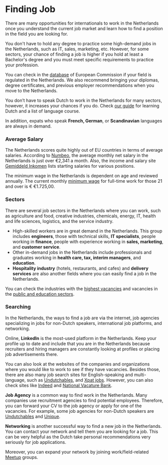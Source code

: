 # Finding Job 
There are many opportunities for internationals to work in the Netherlands once you understand the current job market and learn how to find a position in the field you are looking for. 

You don't have to hold any degree to practice some high-demand jobs in the Netherlands, such as IT, sales, marketing, etc. However, for some sectors, your chance of finding a job is higher if you hold at least a Bachelor's degree and you must meet specific requirements to practice your profession. 

You can check in the [database](https://ec.europa.eu/growth/tools-databases/regprof/index.cfm) of European Commission if your field is regulated in the Netherlands. We also recommend bringing your diplomas, degree certificates, and previous employer recommendations when you move to the Netherlands. 

You don’t have to speak Dutch to work in the Netherlands for many sectors, however, it increases your chances if you do. Check [our guide](/dox/integration/language) for learning Dutch and a list of language course.

In addition, expats who speak **French, German**, or **Scandinavian** languages are always in demand.

### Average Salary 
The Netherlands scores quite highly out of EU countries in terms of average salaries. According to [Numbeo](https://www.numbeo.com/cost-of-living/country_result.jsp?country=Netherlands), the average monthly net salary in the Netherlands is just over €2,341 a month. Also, the income and salary site [Gemiddeld Inkomen](https://www.gemiddeld-inkomen.nl/startsalaris-hbo-wo/) lists starting salaries for various positions.

The minimum wage in the Netherlands is dependent on age and reviewed annually. The current monthly [minimum wage](https://www.government.nl/topics/minimum-wage/amount-of-the-minimum-wage) for full-time work for those 21 and over is € €1.725,00. 
### Sectors
There are several job sectors in the Netherlands where you can work, such as agriculture and food, creative industries, chemicals, energy, IT, health and life sciences, logistics, and the service industry.  

- High-skilled workers are in great demand in the Netherlands. This group includes **engineers**, those with technical skills, **IT specialists**, people working in **finance**, people with experience working in **sales, marketing**, and **customer service**. 
- Other in-demand jobs in the Netherlands include professionals and graduates working in **health care, tax, interim managers**, and **education**.
- **Hospitality industry** (hotels, restaurants, and cafes) and **delivery services** are also another fields where you can easily find a job in the Netherlands.

You can check the industries with the [highest vacancies](https://opendata.cbs.nl/statline/#/CBS/en/dataset/80474eng/table) and vacancies in the [public and education sectors](https://opendata.cbs.nl/statline/#/CBS/en/dataset/80857eng/table).
### Searching 
In the Netherlands, the ways to find a job are via the internet, job agencies specializing in jobs for non-Dutch speakers, international job platforms, and networking.  

Online, **LinkedIn** is the most-used platform in the Netherlands. Keep your profile up to date and include that you are in the Netherlands because recruiters and hiring managers are constantly looking at profiles or placing job advertisements there.

You can also look at the websites of the companies and organizations where you would like to work to see if they have vacancies. Besides those, there are also many job search sites for English-speaking and multi-language, such as [Undutchables](https://undutchables.nl/search), and [Xpat jobs](https://netherlands.expatjobs.eu/). However, you can also check sites like [Indeed](https://nl.indeed.com/) and [National Vacature Bank](https://www.nationalevacaturebank.nl/vacature/zoeken).

**Job Agency** is a common way to find work in the Netherlands. Many companies use recruitment agencies to find potential employees. Therefore, you can forward your CV to the job agency or apply for one of the vacancies. For example, some job agencies for non-Dutch speakers are [Undutchables](https://undutchables.nl/search) and [Unique](https://unique.nl/en).  

**Networking** is another successful way to find a new job in the Netherlands. You can contact your network and tell them you are looking for a job. This can be very helpful as the Dutch take personal recommendations very seriously for job applications.

Moreover, you can expand your network by joining work/field-related [Meetup](https://www.meetup.com/tr-TR/cities/nl/?country=nl&zipstatecity=) groups.
